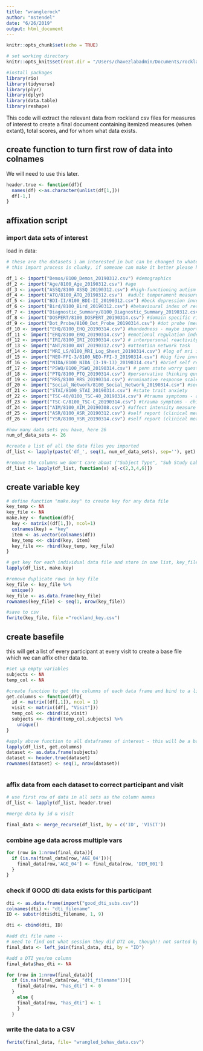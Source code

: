 ```yaml
---
title: "wranglerock"
author: "mstendel"
date: "6/26/2019"
output: html_document
---
```


```r
knitr::opts_chunk$set(echo = TRUE)

# set working directory
knitr::opts_knit$set(root.dir = "/Users/chavezlabadmin/Documents/rockland_behavior")

#install packages
library(rio)
library(tidyverse)
library(plyr)
library(dplyr)
library(data.table)
library(reshape)
```

This code will extract the relevant data from rockland csv files for measures of interest to create a final document containing itemized measures (when extant), total scores, and for whom what data exists.

## create function to turn first row of data into colnames

We will need to use this later. 

```r
header.true <- function(df){
  names(df) <-as.character(unlist(df[1,]))
  df[-1,]
}

```

## affixation script

### import data sets of interest

load in data:
``` r

# these are the datasets i am interested in but can be changed to whatever suits your fancy
# this import process is clunky, if someone can make it better please help

df_1 <- import("Demos/8100_Demos_20190312.csv") #demographics
df_2 <- import("Age/8100_Age_20190312.csv") #age
df_3 <- import("ASSQ/8100_ASSQ_20190312.csv") #high-functioning autism spectrum questionnaire
df_4 <- import("ATQ/8100_ATQ_20190312.csv")  #adult temperament measure
df_5 <- import("BDI-II/8100_BDI-II_20190312.csv") #beck depression inventory 2
df_6 <- import("Bird/8100_Bird_20190312.csv") #behavioural index of resiliency to stress
df_7 <- import("Diagnostic_Summary/8100_Diagnostic_Summary_20190312.csv") # do they meet criteria for DSM-IV diagnosis? 
df_8 <- import("DOSPERT/8100_DOSPERT_20190314.csv") #domain specific risk taking (specifically interested in social domain)
df_9 <- import("Dot_Probe/8100_Dot_Probe_20190314.csv") #dot probe (measure of selective attention to threatening stim)
df_10 <- import("EHQ/8100_EHQ_20190314.csv") #handedness - maybe important for brain data?? 
df_11 <- import("ERQ/8100_ERQ_20190314.csv") #emotional regulation index
df_12 <- import("IRI/8100_IRI_20190314.csv") # interpersonal reactivity index 
df_13 <- import("ANT/8100_ANT_20190312.csv") #attention network task
df_14 <- import("MRI_LS/8100_MRI_Log_Sheet_20190314.csv") #log of mri information
df_15 <- import("NEO-FFI-3/8100_NEO-FFI-3_20190314.csv") #big five inventory
df_16 <- import("NIDA/8100_NIDA_(3-19-13)_20190314.csv") #brief self report on drug use  
df_17 <- import("PSWQ/8100_PSWQ_20190314.csv") # penn state worry questionnaire
df_18 <- import("PTQ/8100_PTQ_20190314.csv") #perservative thinking questionnaire
df_19 <- import("RRS/8100_RRS_20190314.csv") #ruminative response scale 
df_20 <- import("Social_Network/8100_Social_Network_20190314.csv") #social networking questionnaire
df_21 <- import("STAI/8100_STAI_20190314.csv") #state trait anxiety
df_22 <- import("TSC-40/8100_TSC-40_20190314.csv") #trauma symptoms - adult
df_23 <- import("TSC-C/8100_TSC-C_20190314.csv") #trauma symptoms - child
df_24 <- import("AIM/8100_AIM_20190308.csv") #affect intensity measure
df_25 <- import("ASR/8100_ASR_20190312.csv") #self report (clinical measures) - ADULT
df_26 <- import("YSR/8100_YSR_20190314.csv") #self report (clinical measures) - YOUTH

#how many data sets you have, here 26
num_of_data_sets <- 26

#create a list of all the data files you imported
df_list <- lapply(paste('df_', seq(1, num_of_data_sets), sep=''), get)

#remove the columns we don't care about ("Subject Type", "Sub Study Label", "Days since first enrollment", "Days since sub study enrollment"))
df_list <- lapply(df_list, function(x) x[-c(2,3,4,6)])


```

## create variable key

``` r
# define function "make.key" to create key for any data file 
key_temp <- NA
key_file <- NA
make.key <- function(df){
  key <- matrix((df[1,]), ncol=1)
  colnames(key) = "key"
  item <- as.vector(colnames(df))
  key_temp <<- cbind(key, item)
  key_file <<- rbind(key_temp, key_file) 
}

# get key for each individual data file and store in one list, key_file
lapply(df_list, make.key)

#remove duplicate rows in key file
key_file <- key_file %>% 
  unique()
key_file <- as.data.frame(key_file)
rownames(key_file) <- seq(1, nrow(key_file))

#save to csv  
fwrite(key_file, file ="rockland_key.csv")
```

## create basefile

this will get a list of every participant at every visit to create a base file which we can affix other data to. 

```r

#set up empty variables
subjects <- NA
temp_col <- NA

#create function to get the columns of each data frame and bind to a list of subjects
get.columns <- function(df){
  id <- matrix((df[,1]), ncol = 1)
  visit <- matrix((df[, "Visit"]))
  temp_col <<- cbind(id,visit)
  subjects <<- rbind(temp_col,subjects) %>% 
    unique()
}

#apply above function to all dataframes of interest - this will be a base file of all subjects and visits
lapply(df_list, get.columns) 
dataset <- as.data.frame(subjects)
dataset <- header.true(dataset)
rownames(dataset) <- seq(1, nrow(dataset))
  
```


### affix data from each dataset to correct participant and visit

```r

# use first row of data in all sets as the column names
df_list <- lapply(df_list, header.true)

#merge data by id & visit

final_data <- merge_recurse(df_list, by = c('ID', 'VISIT'))
```
### combine age data across multiple vars

```r
for (row in 1:nrow(final_data)){
  if (is.na(final_data[row,'AGE_04'])){
    final_data[row,'AGE_04'] <- final_data[row, 'DEM_001']
  }
}

```

### check if GOOD dti data exists for this participant
```r

dti <- as.data.frame(import("good_dti_subs.csv"))
colnames(dti) <- "dti_filename"
ID <- substr(dti$dti_filename, 1, 9)

dti <- cbind(dti, ID)  

#add dti file name -- 
# need to find out what session they did DTI on, though!! not sorted by visit #. where is this info?
final_data <- left_join(final_data, dti, by = "ID")

#add a DTI yes/no column
final_data$has_dti <- NA

for (row in 1:nrow(final_data)){
  if (is.na(final_data[row, "dti_filename"])){
    final_data[row, "has_dti"] <- 0
  }
    else {
    final_data[row, "has_dti"] <- 1
    }
  }

``` 

### write the data to a CSV
```r
fwrite(final_data, file= "wrangled_behav_data.csv")
``` 
